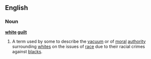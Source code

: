 ==English==
===Noun===
'''[[white]] [[guilt]]'''
#A term used by some to describe the [[vacuum]] or of [[moral]] [[authority]] surrounding [[whites]] on the issues of [[race]] due to their racial crimes against [[blacks]].